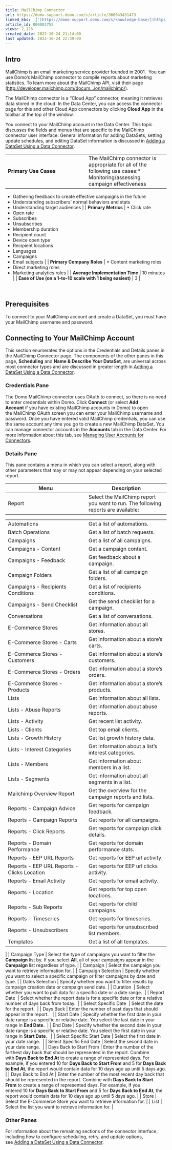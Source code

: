 ```yaml
---
title: MailChimp Connector
url: https://domo-support.domo.com/s/article/360043431473
linked_kbs:  ['[https://domo-support.domo.com/s/knowledge-base/](https://domo-support.domo.com/s/knowledge-base/)', '[https://domo-support.domo.com/s/](https://domo-support.domo.com/s/)', '[https://domo-support.domo.com/s/topic/0TO5w000000ZammGAC](https://domo-support.domo.com/s/topic/0TO5w000000ZammGAC)', '[https://domo-support.domo.com/s/topic/0TO5w000000ZanLGAS](https://domo-support.domo.com/s/topic/0TO5w000000ZanLGAS)', '[https://domo-support.domo.com/s/topic/0TO5w000000ZaoQGAS](https://domo-support.domo.com/s/topic/0TO5w000000ZaoQGAS)', '[https://domo-support.domo.com/s/article/360042926274](https://domo-support.domo.com/s/article/360042926274)', '[https://domo-support.domo.com/s/article/360042926054](https://domo-support.domo.com/s/article/360042926054)', '[https://domo-support.domo.com/s/article/360043431473](https://domo-support.domo.com/s/article/360043431473)', '[https://domo-support.domo.com/s/topic/0TO5w000000ZaoQGAS/api-connectors](https://domo-support.domo.com/s/topic/0TO5w000000ZaoQGAS/api-connectors)', '[https://domo-support.domo.com/s/article/360043429933](https://domo-support.domo.com/s/article/360043429933)', '[https://domo-support.domo.com/s/article/360043429953](https://domo-support.domo.com/s/article/360043429953)', '[https://domo-support.domo.com/s/article/360042925494](https://domo-support.domo.com/s/article/360042925494)', '[https://domo-support.domo.com/s/article/360043429913](https://domo-support.domo.com/s/article/360043429913)', '[https://domo-support.domo.com/s/article/4408174643607](https://domo-support.domo.com/s/article/4408174643607)', '[https://domo-support.domo.com/s/login/](https://domo-support.domo.com/s/login/)']
article_id: 000003755
views: 2,126
created_date: 2022-10-24 21:14:00
last updated: 2022-10-24 22:39:00
---
```




Intro
-----


MailChimp is an email marketing service provider founded in 2001.  You can use Domo's MailChimp connector to compile reports about marketing statistics. To learn more about the MailChimp API, visit their page ([http://developer.mailchimp.com/docum...ion/mailchimp/](http://developer.mailchimp.com/documentation/mailchimp/ "http://developer.mailchimp.com/documentation/mailchimp/")).


The MailChimp connector is a "Cloud App" connector, meaning it retrieves data stored in the cloud. In the Data Center, you can access the connector page for this and other Cloud App connectors by clicking **Cloud App** in the toolbar at the top of the window.


You connect to your MailChimp account in the Data Center. This topic discusses the fields and menus that are specific to the MailChimp connector user interface. General information for adding DataSets, setting update schedules, and editing DataSet information is discussed in [Adding a DataSet Using a Data Connector](/s/article/360042926274 "Adding a DataSet Using a Data Connector").




|  |  |
| --- | --- |
| **Primary Use Cases** | The MailChimp connector is appropriate for all of the following use cases:* Monitoring/assessing campaign effectiveness
* Gathering feedback to create effective campaigns in the future
* Understanding subscribers' normal behaviors and stats
* Understanding target audiences
 |
| **Primary Metrics** | * Click rate
* Open rate
* Subscribes
* Unsubscribes
* Membership duration
* Recipient count
* Device open type
* Recipient locations
* Languages
* Campaigns
* Email subjects
 |
| **Primary Company Roles** | * Content marketing roles
* Direct marketing roles
* Marketing analytics roles
 |
| **Average Implementation Time** | 10 minutes |
| **Ease of Use (on a 1-to-10 scale with 1 being easiest)** | 3 |


 


Prerequisites
-------------


To connect to your MailChimp account and create a DataSet, you must have your MailChimp username and password.


Connecting to Your MailChimp Account
------------------------------------


This section enumerates the options in the Credentials and Details panes in the MailChimp Connector page. The components of the other panes in this page, **Scheduling** and **Name & Describe Your DataSet**, are universal across most connector types and are discussed in greater length in [Adding a DataSet Using a Data Connector](/s/article/360042926274 "Adding a DataSet Using a Data Connector").


### Credentials Pane


The Domo MailChimp connector uses OAuth to connect, so there is no need to enter credentials within Domo. Click **Connect** (or select **Add Account** if you have existing MailChimp accounts in Domo) to open the MailChimp OAuth screen you can enter your MailChimp username and password. Once you have entered valid MailChimp credentials, you can use the same account any time you go to create a new MailChimp DataSet. You can manage connector accounts in the **Accounts** tab in the Data Center. For more information about this tab, see [Managing User Accounts for Connectors](/s/article/360042926054 "Managing User Accounts for Connectors").


### Details Pane


This pane contains a menu in which you can select a report, along with other parameters that may or may not appear depending on your selected report.




| Menu | Description |
| --- | --- |
| Report | Select the MailChimp report you want to run. The following reports are available:

|  |  |
| --- | --- |
| Automations | Get a list of automations. |
| Batch Operations | Get a list of batch requests. |
| Campaigns | Get a list of all campaigns. |
| Campaigns - Content | Get a campaign content. |
| Campaigns - Feedback | Get feedback about a campaign. |
| Campaign Folders | Get a list of all campaign folders. |
| Campaigns - Recipients Conditions | Get a list of recipients conditions. |
| Campaigns - Send Checklist | Get the send checklist for a campaign. |
| Conversations | Get a list of conversations. |
| E-Commerce Stores | Get information about all stores. |
| E-Commerce Stores - Carts | Get information about a store's carts. |
| E-Commerce Stores - Customers | Get information about a store's customers. |
| E-Commerce Stores - Orders | Get information about a store's orders. |
| E-Commerce Stores - Products | Get information about a store's products. |
| Lists | Get information about all lists. |
| Lists - Abuse Reports | Get information about abuse reports. |
| Lists - Activity | Get recent list activity. |
| Lists - Clients | Get top email clients. |
| Lists - Growth History | Get list growth history data. |
| Lists - Interest Categories | Get information about a list’s interest categories. |
| Lists - Members | Get information about members in a list. |
| Lists - Segments | Get information about all segments in a list. |
| Mailchimp Overview Report | Get the overview for the campaign reports and lists. |
| Reports - Campaign Advice | Get reports for campaign feedback. |
| Reports - Campaign Reports | Get reports for all campaigns. |
| Reports - Click Reports | Get reports for campaign click details. |
| Reports - Domain Performance | Get reports for domain performance stats. |
| Reports - EEP URL Reports | Get reports for EEP url activity. |
| Reports - EEP URL Reports - Clicks Location | Get reports for EEP url clicks activity. |
| Reports - Email Activity | Get reports for email activity. |
| Reports - Location | Get reports for top open locations. |
| Reports - Sub Reports | Get reports for child campaigns. |
| Reports - Timeseries | Get reports for timeseries. |
| Reports - Unsubscribers | Get reports for unsubscribed list members. |
| Templates | Get a list of all templates. |

 |
| Campaign Type | Select the type of campaigns you want to filter the **Campaign** list by. If you select **All**, all of your campaigns appear in the **Campaign** list regardless of type. |
| Campaign | Select the campaign you want to retrieve information for. |
| Campaign Selection | Specify whether you want to select a specific campaign or filter campaigns by date and type. |
| Dates Selection | Specify whether you want to filter results by campaign creation date or campaign send date. |
| Duration  | Select whether you want to pull data for a specific date or a date range.  |
| Report Date  | Select whether the report data is for a specific date or for a relative number of days back from today.  |
| Select Specific Date  | Select the date for the report.  |
| Days Back | Enter the number of past days that should appear in the report.   |
| Start Date | Specify whether the first date in your date range is a specific or relative date. You select the last date in your range in **End Date**.  |
| End Date | Specify whether the second date in your date range is a specific or relative date. You select the first date in your range in **Start Date**.   |
| Select Specific Start Date | Select the first date in your date range.  |
| Select Specific End Date | Select the second date in your date range.  |
| Days Back to Start From | Enter the number of the farthest day back that should be represented in the report. Combine with **Days Back to End At** to create a range of represented days.
For example, if you entered 10 for **Days Back to Start From** and 5 for **Days Back to End At**, the report would contain data for 10 days ago up until 5 days ago. |
| Days Back to End At | Enter the number of the most recent day back that should be represented in the report. Combine with **Days Back to Start From** to create a range of represented days.
For example, if you entered 10 for **Days Back to Start From** and 5 for **Days Back to End At**, the report would contain data for 10 days ago up until 5 days ago. |
| Store | Select the E-Commerce Store you want to retrieve information for. |
| List | Select the list you want to retrieve information for. |


### Other Panes


For information about the remaining sections of the connector interface, including how to configure scheduling, retry, and update options, see [Adding a DataSet Using a Data Connector](/s/article/360042926274).


